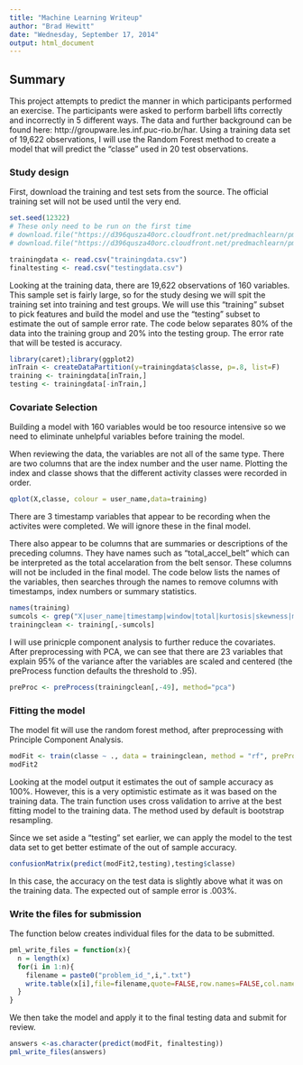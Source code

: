 ```yaml
---
title: "Machine Learning Writeup"
author: "Brad Hewitt"
date: "Wednesday, September 17, 2014"
output: html_document
---
```

## Summary
This project attempts to predict the manner in which participants performed an exercise. The participants were asked to perform barbell lifts correctly and incorrectly in 5 different ways. The data and further background can be found here: http://groupware.les.inf.puc-rio.br/har. Using a training data set of 19,622 observations, I will use the Random Forest method to create a model that will predict the "classe" used in 20 test observations.  


### Study design
First, download the training and test sets from the source. The official training set will not be used until the very end.

```r
set.seed(12322)
# These only need to be run on the first time
# download.file("https://d396qusza40orc.cloudfront.net/predmachlearn/pml-training.csv","trainingdata.csv",method="auto")
# download.file("https://d396qusza40orc.cloudfront.net/predmachlearn/pml-testing.csv","testingdata.csv",method="auto")

trainingdata <- read.csv("trainingdata.csv")
finaltesting <- read.csv("testingdata.csv")
```

Looking at the training data, there are 19,622 observations of 160 variables. This sample set is fairly large, so for the study desing we will spit the training set into training and test groups. We will use this "training" subset to pick features and build the model and use the "testing" subset to estimate the out of sample error rate. The code below separates 80% of the data into the training group and 20% into the testing group. The error rate that will be tested is accuracy.

```r
library(caret);library(ggplot2)
inTrain <- createDataPartition(y=trainingdata$classe, p=.8, list=F)
training <- trainingdata[inTrain,]
testing <- trainingdata[-inTrain,]
```

### Covariate Selection
Building a model with 160 variables would be too resource intensive so we need to eliminate unhelpful variables before training the model.  
  
When reviewing the data, the variables are not all of the same type. There are two columns that are the index number and the user name. Plotting the index and classe shows that the different activity classes were recorded in order.


```r
qplot(X,classe, colour = user_name,data=training)
```

There are 3 timestamp variables that appear to be recording when the activites were completed. We will ignore these in the final model.  
  
There also appear to be columns that are summaries or descriptions of the preceding columns. They have names such as "total_accel_belt" which can be interpreted as the total accelaration from the belt sensor. These columns will not be included in the final model. The code below lists the names of the variables, then searches through the names to remove columns with timestamps, index numbers or summary statistics.  

```r
names(training)
sumcols <- grep("X|user_name|timestamp|window|total|kurtosis|skewness|max|min|avg|var|stddev|amplitude",names(training))
trainingclean <- training[,-sumcols]
```
  
I will use prinicple component analysis to further reduce the covariates. After preprocessing with PCA, we can see that there are 23 variables that explain 95% of the variance after the variables are scaled and centered (the preProcess function defaults the threshold to .95).  
```r
preProc <- preProcess(trainingclean[,-49], method="pca")
```
  
### Fitting the model
The model fit will use the random forest method, after preprocessing with Principle Component Analysis.  
```r
modFit <- train(classe ~ ., data = trainingclean, method = "rf", preProcess = "pca")
modFit2
```

Looking at the model output it estimates the out of sample accuracy as 100%. However, this is a very optimistic estimate as it was based on the training data. The train function uses cross validation to arrive at the best fitting model to the training data. The method used by default is bootstrap resampling.  
  
Since we set aside a "testing" set earlier, we can apply the model to the test data set to get better estimate of the out of sample accuracy.

```r
confusionMatrix(predict(modFit2,testing),testing$classe)
```

In this case, the accuracy on the test data is slightly above what it was on the training data. The expected out of sample error is .003%.  

### Write the files for submission
The function below creates individual files for the data to be submitted.  
```r
pml_write_files = function(x){
  n = length(x)
  for(i in 1:n){
    filename = paste0("problem_id_",i,".txt")
    write.table(x[i],file=filename,quote=FALSE,row.names=FALSE,col.names=FALSE)
  }
}
```

We then take the model and apply it to the final testing data and submit for review.  

```r
answers <-as.character(predict(modFit, finaltesting))
pml_write_files(answers)
```
